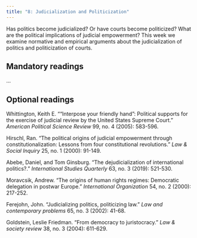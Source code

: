 ```yaml
---
title: "8: Judicialization and Politicization"
---
```


Has politics become judicialized? Or have courts become politicized? What are the political implications of judicial empowerment? This week we examine normative and empirical arguments about the judicialization of politics and politicization of courts.

## Mandatory readings

...

## Optional readings

Whittington, Keith E. "“Interpose your friendly hand”: Political supports for the exercise of judicial review by the United States Supreme Court." *American Political Science Review* 99, no. 4 (2005): 583-596.

Hirschl, Ran. "The political origins of judicial empowerment through constitutionalization: Lessons from four constitutional revolutions." *Law & Social Inquiry* 25, no. 1 (2000): 91-149.

Abebe, Daniel, and Tom Ginsburg. "The dejudicialization of international politics?." *International Studies Quarterly* 63, no. 3 (2019): 521-530.

Moravcsik, Andrew. "The origins of human rights regimes: Democratic delegation in postwar Europe." *International Organization* 54, no. 2 (2000): 217-252.

Ferejohn, John. "Judicializing politics, politicizing law." *Law and contemporary problems* 65, no. 3 (2002): 41-68.

Goldstein, Leslie Friedman. "From democracy to juristocracy." *Law & society review* 38, no. 3 (2004): 611-629.
